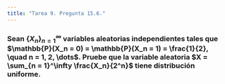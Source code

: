 ```yaml
---
title: "Tarea 9. Pregunta 15.6."
---
```


### Sean $\{X_n\}_{n = 1}^\infty$ variables aleatorias independientes tales que $\mathbb{P}(X_n = 0) = \mathbb{P}(X_n = 1) = \frac{1}{2}, \quad n = 1, 2, \dots$. Pruebe que la variable aleatoria $X = \sum_{n = 1}^\infty \frac{X_n}{2^n}$ tiene distribución uniforme.

